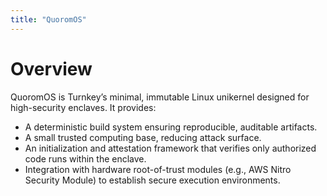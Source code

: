 ```yaml
---
title: "QuoromOS"
---
```


# Overview

QuoromOS is Turnkey’s minimal, immutable Linux unikernel designed for high-security enclaves. It provides:

- A deterministic build system ensuring reproducible, auditable artifacts.
- A small trusted computing base, reducing attack surface.
- An initialization and attestation framework that verifies only authorized code runs within the enclave.
- Integration with hardware root-of-trust modules (e.g., AWS Nitro Security Module) to establish secure execution environments.
